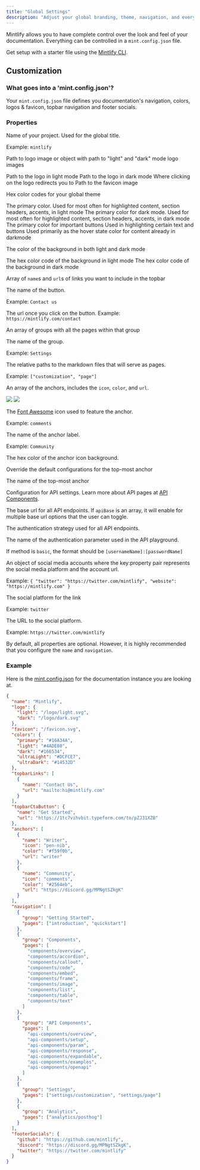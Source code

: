 ```yaml
---
title: "Global Settings"
description: "Adjust your global branding, theme, navigation, and everything else"
---
```


Mintlify allows you to have complete control over the look and feel of your documentation. Everything can be controlled in a `mint.config.json` file.

Get setup with a starter file using the [Mintlify CLI](/quickstart).

## Customization

### What goes into a 'mint.config.json'?

Your `mint.config.json` file defines you documentation's navigation, colors, logos & favicon, topbar navigation and footer socials.

### Properties

<ResponseField name="name" type="string">

Name of your project. Used for the global title.

Example: `mintlify`

</ResponseField>

<ResponseField name="logo" type="string or Logo">

Path to logo image or object with path to "light" and "dark" mode logo images

<Expandable title="Logo">

<ResponseField name="light" type="string">
  Path to the logo in light mode
</ResponseField>

<ResponseField name="dark" type="string">
  Path to the logo in dark mode
</ResponseField>

</Expandable>

</ResponseField>

<ResponseField name="logoHref" type="string" default="/">
  Where clicking on the logo redirects you to
</ResponseField>

<ResponseField name="favicon" type="string">
  Path to the favicon image
</ResponseField>

<ResponseField name="colors" type="Colors">

Hex color codes for your global theme

<Expandable title="Colors">

<ResponseField name="primary" type="string" required>
  The primary color. Used for most often for highlighted content, section
  headers, accents, in light mode
</ResponseField>

<ResponseField name="light" type="string">
  The primary color for dark mode. Used for most often for highlighted content,
  section headers, accents, in dark mode
</ResponseField>

<ResponseField name="dark" type="string">
  The primary color for important buttons
</ResponseField>

<ResponseField name="ultraLight" type="string">
  Used in highlighting certain text and buttons
</ResponseField>

<ResponseField name="ultraDark" type="string">
  Used primarily as the hover state color for content already in darkmode
</ResponseField>

<ResponseField name="background" type="Object">

The color of the background in both light and dark mode

<Expandable title="Object">

<ResponseField name="light" type="string" required>
  The hex color code of the background in light mode
</ResponseField>

<ResponseField name="dark" type="string" required>
  The hex color code of the background in dark mode
</ResponseField>

</Expandable>

</ResponseField>

</Expandable>

</ResponseField>

<ResponseField name="topbarLinks" type="TopbarLink[]">

Array of `name`s and `url`s of links you want to include in the topbar

<Expandable title="TopbarLink">

<ResponseField name="name" type="string">

The name of the button.

Example: `Contact us`

</ResponseField>

<ResponseField name="url" type="string">

The url once you click on the button. Example: `https://mintlify.com/contact`

</ResponseField>

</Expandable>

</ResponseField>

<ResponseField name="navigation" type="Navigation[]">

An array of groups with all the pages within that group

<Expandable title="Navigation">

<ResponseField name="group" type="string">

The name of the group.

Example: `Settings`

</ResponseField>

<ResponseField name="pages" type="string[]">

The relative paths to the markdown files that will serve as pages.

Example: `["customization", "page"]`

</ResponseField>

</Expandable>

</ResponseField>

<ResponseField name="anchors" type="Anchor[]">

An array of the anchors, includes the `icon`, `color`, and `url`.

<img class="h-32 block dark:hidden" src="/img/anchor/light.png" />
<img class="h-32 hidden dark:block" src="/img/anchor/dark.png" />

<Expandable title="Anchor">

<ResponseField name="icon" type="string">

The [Font Awesome](https://fontawesome.com/search?s=brands%2Cduotone) icon used to feature the anchor.

Example: `comments`

</ResponseField>

<ResponseField name="name" type="string">

The name of the anchor label.

Example: `Community`

</ResponseField>

<ResponseField name="color" type="string">

The hex color of the anchor icon background.

</ResponseField>

</Expandable>

</ResponseField>

<ResponseField name="topAnchorName" type="Object">

Override the default configurations for the top-most anchor

<Expandable title="Object">

<ResponseField name="name" default="Documentation" type="string">

The name of the top-most anchor

</ResponseField>

</Expandable>

</ResponseField>

<ResponseField name="api" type="API">

Configuration for API settings. Learn more about API pages at [API Components](/api-components/overview).

<Expandable title="API">

<ResponseField name="baseUrl" type="string">

The base url for all API endpoints. If `apiBase` is an array, it will enable for multiple base url options that the user can toggle.

</ResponseField>

<ResponseField name="auth" type="Auth">

<Expandable title="Auth">

<ResponseField name="method" type='"bearer" | "key" | "basic"'>

The authentication strategy used for all API endpoints.

</ResponseField>

<ResponseField name="name" type="string">

The name of the authentication parameter used in the API playground.

If method is `basic`, the format should be `[usernameName]:[passwordName]`

</ResponseField>

</Expandable>

</ResponseField>

</Expandable>

</ResponseField>

<ResponseField name="footerSocials" type="FooterSocials">

An object of social media accounts where the key:property pair represents the social media platform and the account url.

Example: `{ "twitter": "https://twitter.com/mintlify", "website": "https://mintlify.com" }`

<Expandable title="FooterSocials">

<ResponseField name="key" type="website | facebook | twitter | discord | slack | github | linkedin | instagram | hacker-news">

The social platform for the link

Example: `twitter`

</ResponseField>

<ResponseField name="property" type="string">

The URL to the social platform.

Example: `https://twitter.com/mintlify`

</ResponseField>

</Expandable>

</ResponseField>

<Tip>

By default, all properties are optional. However, it is highly recommended that you configure the `name` and `navigation`.

</Tip>

### Example

Here is the [mint.config.json](#what-goes-into-a-mint-config-json) for the documentation instance you are looking at.

```json mint.config.json
{
  "name": "Mintlify",
  "logo": {
    "light": "/logo/light.svg",
    "dark": "/logo/dark.svg"
  },
  "favicon": "/favicon.svg",
  "colors": {
    "primary": "#16A34A",
    "light": "#4ADE80",
    "dark": "#166534",
    "ultraLight": "#DCFCE7",
    "ultraDark": "#14532D"
  },
  "topbarLinks": [
    {
      "name": "Contact Us",
      "url": "mailto:hi@mintlify.com"
    }
  ],
  "topbarCtaButton": {
    "name": "Get Started",
    "url": "https://1tc7vihvbit.typeform.com/to/pZJ31XZB"
  },
  "anchors": [
    {
      "name": "Writer",
      "icon": "pen-nib",
      "color": "#f59f0b",
      "url": "writer"
    },
    {
      "name": "Community",
      "icon": "comments",
      "color": "#2564eb",
      "url": "https://discord.gg/MPNgtSZkgK"
    }
  ],
  "navigation": [
    {
      "group": "Getting Started",
      "pages": ["introduction", "quickstart"]
    },
    {
      "group": "Components",
      "pages": [
        "components/overview",
        "components/accordion",
        "components/callout",
        "components/code",
        "components/embed",
        "components/frame",
        "components/image",
        "components/list",
        "components/table",
        "components/text"
      ]
    },
    {
      "group": "API Components",
      "pages": [
        "api-components/overview",
        "api-components/setup",
        "api-components/param",
        "api-components/response",
        "api-components/expandable",
        "api-components/examples",
        "api-components/openapi"
      ]
    },
    {
      "group": "Settings",
      "pages": ["settings/customization", "settings/page"]
    },
    {
      "group": "Analytics",
      "pages": ["analytics/posthog"]
    }
  ],
  "footerSocials": {
    "github": "https://github.com/mintlify",
    "discord": "https://discord.gg/MPNgtSZkgK",
    "twitter": "https://twitter.com/mintlify"
  }
}
```
